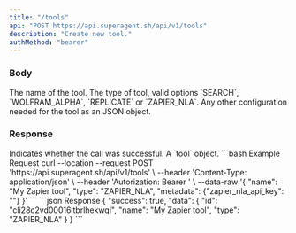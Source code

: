 ```yaml
---
title: "/tools"
api: "POST https://api.superagent.sh/api/v1/tools"
description: "Create new tool."
authMethod: "bearer"
---
```


### Body

<ParamField body="name" type="string">
  The name of the tool.
</ParamField>
<ParamField body="type" type="string">
  The type of tool, valid options `SEARCH`, `WOLFRAM_ALPHA`, `REPLICATE` or `ZAPIER_NLA`.
</ParamField>
<ParamField body="metadata" type="object">
  Any other configuration needed for the tool as an JSON object.
</ParamField>

### Response

<ResponseField name="success" type="boolean">
  Indicates whether the call was successful.
</ResponseField>

<ResponseField name="data" type="object">
  A `tool` object.
</ResponseField>

<RequestExample>
```bash Example Request
curl --location --request POST 'https://api.superagent.sh/api/v1/tools' \
--header 'Content-Type: application/json' \
--header 'Autorization: Bearer <token>' \
--data-raw '{
    "name": "My Zapier tool",
    "type": "ZAPIER_NLA",
    "metadata": {"zapier_nla_api_key": ""}
}'
```
</RequestExample>

<ResponseExample>
```json Response
{
  "success": true,
  "data": {
    "id": "cli28c2vd00016itbrlhekwql",
    "name": "My Zapier tool",
    "type": "ZAPIER_NLA"
  }
}
```
</ResponseExample>
